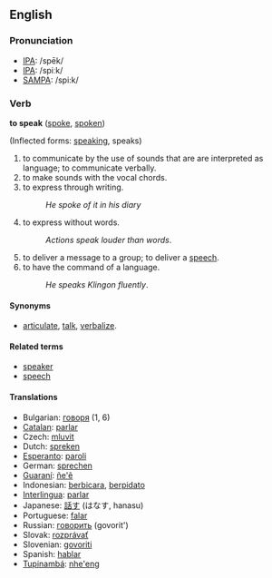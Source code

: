 ==English==

===Pronunciation===

*[[w:IPA|IPA]]: /spēk/
*[[w:IPA|IPA]]: /spiːk/
*[[w:SAMPA|SAMPA]]: /spi:k/

===Verb===

'''to speak''' ([[spoke]], [[spoken]])

(Inflected forms: [[speaking]], speaks)

# to communicate by the use of sounds that are are interpreted as language; to communicate verbally.
# to make sounds with the vocal chords.
# to express through writing.
#:''He spoke of it in his diary''
# to express without words.
#:''Actions speak louder than words''.
# to deliver a message to a group; to deliver a [[speech]].
# to have the command of a language.
#:''He speaks Klingon fluently''.

====Synonyms====
*[[articulate]], [[talk]], [[verbalize]].

====Related terms====
*[[speaker]]
*[[speech]]

====Translations====
*Bulgarian: [[говоря]] (1, 6)
*[[Catalan]]: [[parlar]]
*Czech: [[mluvit]]
*Dutch: [[spreken]]
*[[Esperanto]]: [[paroli]]
*German: [[sprechen]]
*[[Guaraní]]: [[ñe'ẽ]]
*Indonesian: [[bicara|berbicara]], [[pidato|berpidato]]
*[[Interlingua]]: [[parlar]]
*Japanese: [[話す]] (はなす, hanasu)
*Portuguese: [[falar]]
*Russian: [[говорить]] (govorit')
*Slovak: [[rozprávať]]
*Slovenian: [[govoriti]]
*Spanish: [[hablar]]
*[[Tupinambá]]: [[nhe'eng]]